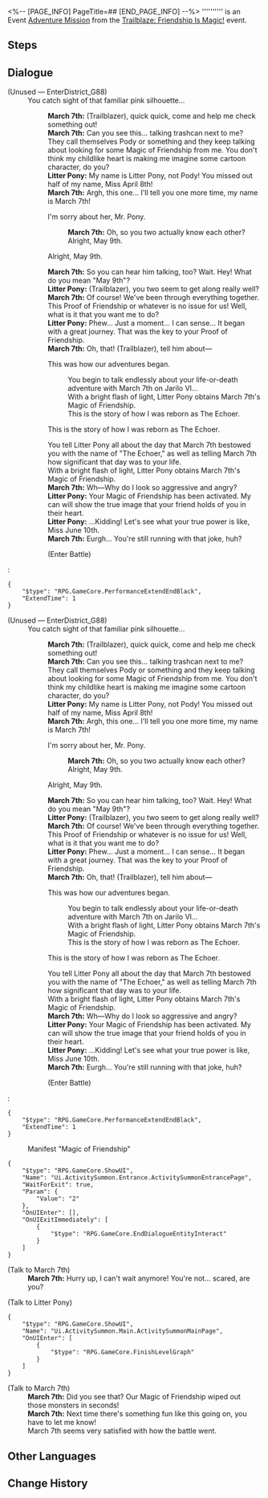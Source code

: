 <%-- [PAGE_INFO]
PageTitle=##
[END_PAGE_INFO] --%>
{{Stub|Dialogue.}}
{{Mission Infobox
|id            = 8024203
|title         = 
|image         = <!--Mission .png-->
|type          = Adventure
|event_name    = Trailblaze: Friendship Is Magic!
|chapter       = 
|requirements  = [[Adventure Mission]] ''[[Old Friends, New Friends?]]'' completed
|summary       = <!--official mission summary from Fate's Atlas-->
|characters    = Litter Pony; March 7th; Trailblazer
|startLocation = [[Jarilo-VI]] - [[Outlying Snow Plains]]
|world         = Jarilo-VI
|area          = Outlying Snow Plains
|prev          = Old Friends, New Friends?
|next          = 
|rewards       = 
}}
'''''''''' is an Event [[Adventure Mission]] from the [[Trailblaze: Friendship Is Magic!]] event.

==Steps==


<!--
==Gameplay Notes==

--><!--
==Trial Character==

-->
==Dialogue==
{{Stub Dialogue}}

;(Unused &mdash; EnterDistrict_G88)
:You catch sight of that familiar pink silhouette...
::'''March 7th:''' (Trailblazer), quick quick, come and help me check something out!
::'''March 7th:''' Can you see this... talking trashcan next to me? They call themselves Pody or something and they keep talking about looking for some Magic of Friendship from me. You don't think my childlike heart is making me imagine some cartoon character, do you?
::'''Litter Pony:''' My name is Litter Pony, not Pody! You missed out half of my name, Miss April 8th!
::'''March 7th:''' Argh, this one... I'll tell you one more time, my name is March 7th!
::{{DIcon|Arrow}} I'm sorry about her, Mr. Pony.
:::'''March 7th:''' Oh, so you two actually know each other?
:::Alright, May 9th.
::{{DIcon|Arrow}} Alright, May 9th.
::'''March 7th:''' So you can hear him talking, too? Wait. Hey! What do you mean "May 9th"?
::'''Litter Pony:''' (Trailblazer), you two seem to get along really well?
::'''March 7th:''' Of course! We've been through everything together. This Proof of Friendship or whatever is no issue for us! Well, what is it that you want me to do?
::'''Litter Pony:''' Phew... Just a moment... I can sense... It began with a great journey. That was the key to your Proof of Friendship.
::'''March 7th:''' Oh, that! (Trailblazer), tell him about&mdash;
::{{DIcon|Arrow}} This was how our adventures began.
:::You begin to talk endlessly about your life-or-death adventure with March 7th on Jarilo VI...
:::With a bright flash of light, Litter Pony obtains March 7th's Magic of Friendship.
:::This is the story of how I was reborn as The Echoer.
::{{DIcon|Arrow}} This is the story of how I was reborn as The Echoer.
::You tell Litter Pony all about the day that March 7th bestowed you with the name of "The Echoer," as well as telling March 7th how significant that day was to your life.
::With a bright flash of light, Litter Pony obtains March 7th's Magic of Friendship.
::'''March 7th:''' Wh&mdash;Why do I look so aggressive and angry?
::'''Litter Pony:''' Your Magic of Friendship has been activated. My can will show the true image that your friend holds of you in their heart.
::'''Litter Pony:''' ...Kidding! Let's see what your true power is like, Miss June 10th.
::'''March 7th:''' Eurgh... You're still running with that joke, huh?
::{{DIcon|Arrow}} (Enter Battle)
:<pre>{
	"$type": "RPG.GameCore.PerformanceExtendEndBlack",
	"ExtendTime": 1
}</pre>


;(Unused &mdash; EnterDistrict_G88)
:You catch sight of that familiar pink silhouette...
::'''March 7th:''' (Trailblazer), quick quick, come and help me check something out!
::'''March 7th:''' Can you see this... talking trashcan next to me? They call themselves Pody or something and they keep talking about looking for some Magic of Friendship from me. You don't think my childlike heart is making me imagine some cartoon character, do you?
::'''Litter Pony:''' My name is Litter Pony, not Pody! You missed out half of my name, Miss April 8th!
::'''March 7th:''' Argh, this one... I'll tell you one more time, my name is March 7th!
::{{DIcon|Arrow}} I'm sorry about her, Mr. Pony.
:::'''March 7th:''' Oh, so you two actually know each other?
:::Alright, May 9th.
::{{DIcon|Arrow}} Alright, May 9th.
::'''March 7th:''' So you can hear him talking, too? Wait. Hey! What do you mean "May 9th"?
::'''Litter Pony:''' (Trailblazer), you two seem to get along really well?
::'''March 7th:''' Of course! We've been through everything together. This Proof of Friendship or whatever is no issue for us! Well, what is it that you want me to do?
::'''Litter Pony:''' Phew... Just a moment... I can sense... It began with a great journey. That was the key to your Proof of Friendship.
::'''March 7th:''' Oh, that! (Trailblazer), tell him about&mdash;
::{{DIcon|Arrow}} This was how our adventures began.
:::You begin to talk endlessly about your life-or-death adventure with March 7th on Jarilo VI...
:::With a bright flash of light, Litter Pony obtains March 7th's Magic of Friendship.
:::This is the story of how I was reborn as The Echoer.
::{{DIcon|Arrow}} This is the story of how I was reborn as The Echoer.
::You tell Litter Pony all about the day that March 7th bestowed you with the name of "The Echoer," as well as telling March 7th how significant that day was to your life.
::With a bright flash of light, Litter Pony obtains March 7th's Magic of Friendship.
::'''March 7th:''' Wh&mdash;Why do I look so aggressive and angry?
::'''Litter Pony:''' Your Magic of Friendship has been activated. My can will show the true image that your friend holds of you in their heart.
::'''Litter Pony:''' ...Kidding! Let's see what your true power is like, Miss June 10th.
::'''March 7th:''' Eurgh... You're still running with that joke, huh?
::{{DIcon|Arrow}} (Enter Battle)
:<pre>{
	"$type": "RPG.GameCore.PerformanceExtendEndBlack",
	"ExtendTime": 1
}</pre>

:{{DIcon|Travel Log}} Manifest "Magic of Friendship"
<pre>{
	"$type": "RPG.GameCore.ShowUI",
	"Name": "Ui.ActivitySummon.Entrance.ActivitySummonEntrancePage",
	"WaitForExit": true,
	"Param": {
		"Value": "2"
	},
	"OnUIEnter": [],
	"OnUIExitImmediately": [
		{
			"$type": "RPG.GameCore.EndDialogueEntityInteract"
		}
	]
}</pre>

;(Talk to March 7th)
:'''March 7th:''' Hurry up, I can't wait anymore! You're not... scared, are you?

;(Talk to Litter Pony)
<pre>{
	"$type": "RPG.GameCore.ShowUI",
	"Name": "Ui.ActivitySummon.Main.ActivitySummonMainPage",
	"OnUIEnter": [
		{
			"$type": "RPG.GameCore.FinishLevelGraph"
		}
	]
}</pre>

;(Talk to March 7th)
:'''March 7th:''' Did you see that? Our Magic of Friendship wiped out those monsters in seconds!
:'''March 7th:''' Next time there's something fun like this going on, you have to let me know!
:March 7th seems very satisfied with how the battle went.
{{Dialogue End}}

==Other Languages==
{{Other Languages
|en   = 
|zhs  = 
|zht  = 
|ja   = 
|ko   = 
|es   = 
|fr   = 
|ru   = 
|th   = 
|vi   = 
|de   = 
|id   = 
|pt   = 
}}

==Change History==
{{Change History|2.4}}
